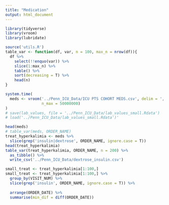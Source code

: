 ```yaml
---
title: "Medication"
output: html_document
---
```



```r
library(tidyverse)
library(vroom)
library(lubridate)
```

```r
source('utils.R')
table_var <- function(df, var, n = 100, max_n = nrow(df)){
  df %>% 
    select(!!enquo(var)) %>% 
    slice(1:max_n) %>% 
    table() %>% 
    sort(decreasing = T) %>%
    head(n)
}
```

```r
system.time(
  meds <- vroom('../Penn_ICU_Data/ICU PTS COHORT MEDS.csv', delim = ',',
                n_max = 50000000)
)
# save(lab_values, file = '../Penn_ICU_Data/lab_values_small.Rdata')
# load('../Penn_ICU_Data/lab_values_small.Rdata')'
```

```r
head(meds)
# table_var(meds, ORDER_NAME)
treat_hyperkalimia <- meds %>%
  slice(grep('insulin|dextrose', ORDER_NAME, ignore.case = T))
head(treat_hyperkalimia)
table_var(treat_hyperkalimia, ORDER_NAME, n = 200) %>%
  as_tibble() %>%
  write_csv('../Penn_ICU_Data/dextrose_insulin.csv')
```


```r
small_treat <- treat_hyperkalimia[1:100,] 
small_treat <- treat_hyperkalimia[1:100,] %>%
  group_by(VISIT_NUM) %>%
  slice(grep('insulin', ORDER_NAME, ignore.case = T)) %>%
  
  arrange(ORDER_DATE) %>%
  summarise(min_dif = diff(ORDER_DATE))
```

